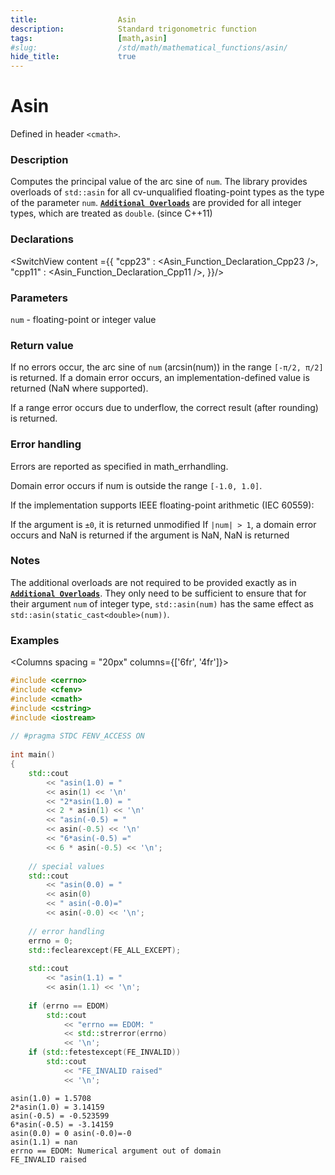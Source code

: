 ```yaml
---
title:                  Asin
description:            Standard trigonometric function
tags:                   [math,asin]
#slug:                  /std/math/mathematical_functions/asin/
hide_title:             true
---
```




# Asin

Defined in header `<cmath>`.

### Description

Computes the principal value of the arc sine of `num`. 
The library provides overloads of `std::asin` for all cv-unqualified floating-point types as the type of the parameter `num`. <Since v='cpp23'></Since>
<a href='#declarations'><code><b>Additional Overloads</b></code></a> are provided for all integer types, which are treated as `double`.
(since C++11)


### Declarations

<SwitchView content ={{
    "cpp23" : <Asin_Function_Declaration_Cpp23 />,
    "cpp11" : <Asin_Function_Declaration_Cpp11 />,
}}/>


### Parameters
 
`num` - floating-point or integer value

### Return value

If no errors occur, the arc sine of `num` (arcsin(num)) in the range `[-π/2, π/2]` is returned.
If a domain error occurs, an implementation-defined value is returned (NaN where supported).

If a range error occurs due to underflow, the correct result (after rounding) is returned.

### Error handling
Errors are reported as specified in math_errhandling.

Domain error occurs if num is outside the range `[-1.0, 1.0]`.

If the implementation supports IEEE floating-point arithmetic (IEC 60559):

If the argument is `±0`, it is returned unmodified
If `|num| > 1`, a domain error occurs and NaN is returned
if the argument is NaN, NaN is returned

### Notes

The additional overloads are not required to be provided exactly as in <a href='#declarations'><code><b>Additional Overloads</b></code></a>. 
They only need to be sufficient to ensure that for their argument `num` of integer type, 
`std::asin(num)` has the same effect as `std::asin(static_cast<double>(num))`.


### Examples



<Columns spacing = "20px" columns={['6fr', '4fr']}>
<div>

```cpp
#include <cerrno>
#include <cfenv>
#include <cmath>
#include <cstring>
#include <iostream>
 
// #pragma STDC FENV_ACCESS ON
 
int main()
{
    std::cout 
        << "asin(1.0) = " 
        << asin(1) << '\n'
        << "2*asin(1.0) = " 
        << 2 * asin(1) << '\n'
        << "asin(-0.5) = " 
        << asin(-0.5) << '\n'
        << "6*asin(-0.5) =" 
        << 6 * asin(-0.5) << '\n';
 
    // special values
    std::cout 
        << "asin(0.0) = " 
        << asin(0) 
        << " asin(-0.0)=" 
        << asin(-0.0) << '\n';
 
    // error handling
    errno = 0;
    std::feclearexcept(FE_ALL_EXCEPT);
 
    std::cout 
        << "asin(1.1) = " 
        << asin(1.1) << '\n';
 
    if (errno == EDOM)
        std::cout 
            << "errno == EDOM: " 
            << std::strerror(errno) 
            << '\n';
    if (std::fetestexcept(FE_INVALID))
        std::cout 
            << "FE_INVALID raised" 
            << '\n';

```

</div>

<div>

```plaintext title="Possible Result"
asin(1.0) = 1.5708
2*asin(1.0) = 3.14159
asin(-0.5) = -0.523599
6*asin(-0.5) = -3.14159
asin(0.0) = 0 asin(-0.0)=-0
asin(1.1) = nan
errno == EDOM: Numerical argument out of domain
FE_INVALID raised
```

</div>
</Columns>
